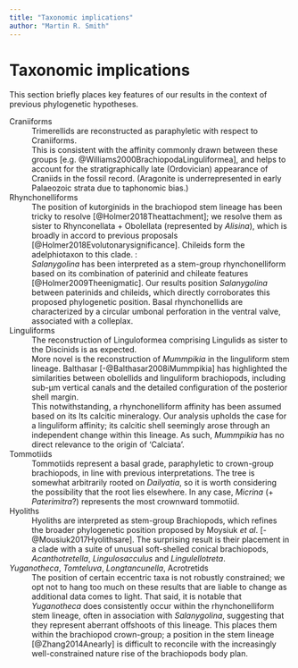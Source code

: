 ```yaml
---
title: "Taxonomic implications"
author: "Martin R. Smith"
---
```


# Taxonomic implications

This section briefly places key features of our results in the context of previous phylogenetic hypotheses.

Craniiforms
: Trimerellids are reconstructed as paraphyletic with respect to Craniiforms.  
: This is consistent with the affinity commonly drawn between these groups [e.g. @Williams2000BrachiopodaLinguliformea], and helps to account for the stratigraphically late (Ordovician) appearance of Craniids in the fossil record.  (Aragonite is underrepresented in early Palaeozoic strata due to taphonomic bias.)

Rhynchonelliforms
: The position of kutorginids in the brachiopod stem lineage has been tricky to resolve [@Holmer2018Theattachment]; we resolve them as sister to Rhynconellata + Obolellata (represented by _Alisina_), which is broadly in accord to previous proposals [@Holmer2018Evolutonarysignificance].  Chileids form the adelphiotaxon to this clade.
:
: _Salanygolina_ has been interpreted as a stem-group rhynchonelliform based on its combination of paterinid and chileate features [@Holmer2009Theenigmatic].  Our results position _Salanygolina_ between paterinids and chileids, which directly corroborates this proposed phylogenetic position.  Basal rhynchonellids are characterized by a circular umbonal perforation in the ventral valve, associated with a colleplax.

Linguliforms
: The reconstruction of Linguloformea comprising Lingulids as sister to the Discinids is as expected.
: More novel is the reconstruction of _Mummpikia_ in the linguliform stem lineage. Balthasar [-@Balthasar2008iMummpikia] has highlighted the similarities between obolellids and linguliform brachiopods, including sub-&mu;m vertical canals and the detailed configuration of the posterior shell margin.
: This notwithstanding, a rhynchonelliform affinity has been assumed based on its Its calcitic mineralogy.  Our analysis upholds the case for a linguliform affinity; its calcitic shell seemingly arose through an independent change within this lineage.  As such, _Mummpikia_ has no direct relevance to the origin of 'Calciata'.

Tommotiids
: Tommotiids represent a basal grade, paraphyletic to crown-group brachiopods, in line with previous interpretations.  The tree is somewhat arbitrarily rooted on _Dailyatia_, so it is worth considering the possibility that the root lies elsewhere.  In any case, _Micrina_ (+ _Paterimitra_?) represents the most crownward tommotiid.

Hyoliths
: Hyoliths are interpreted as stem-group Brachiopods, which refines the broader phylogenetic position proposed by Moysiuk _et al_. [-@Mousiuk2017Hyolithsare].  The surprising result is their placement in a clade with a suite of unusual soft-shelled conical brachiopods, _Acanthotretella_, _Lingulosacculus_ and _Lingulellotreta_.
: 

_Yuganotheca_, _Tomteluva_, _Longtancunella_, Acrotretids
: The position of certain eccentric taxa is not robustly constrained; we opt not to hang too much on these results that are liable to change as additional data comes to light.  That said, it is notable that _Yuganotheca_ does consistently occur within the rhynchonelliform stem lineage, often in association with _Salanygolina_, suggesting that they represent aberrant offshoots of this lineage.  This places them within the brachiopod crown-group; a position in the stem lineage [@Zhang2014Anearly] is difficult to reconcile with the increasingly well-constrained nature rise of the brachiopods body plan.
